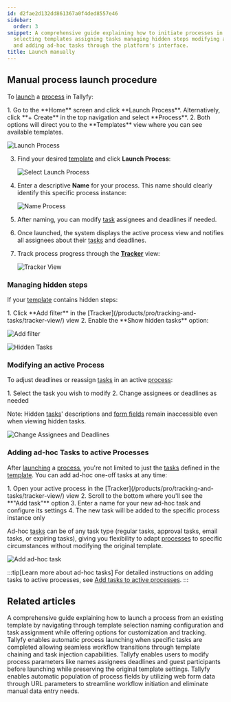 ```yaml
---
id: d2fae2d132dd861367a0f4ded8557e46
sidebar:
  order: 3
snippet: A comprehensive guide explaining how to initiate processes in Tallyfy by
  selecting templates assigning tasks managing hidden steps modifying active processes
  and adding ad-hoc tasks through the platform's interface.
title: Launch manually
---
```



## Manual process launch procedure

To [launch](/products/pro/launching/) a [process](/products/pro/tracking-and-tasks/processes/) in Tallyfy:

<Steps>
1. Go to the **Home** screen and click **Launch Process**. Alternatively, click **+ Create** in the top navigation and select **Process**.
2. Both options will direct you to the **Templates** view where you can see available templates.

   ![Launch Process](https://screenshots.tallyfy.com/tallyfy%2Fpro%2Fdesktop-light-launch-process-from-home.png)

3. Find your desired [template](/products/pro/documenting/templates/) and click **Launch Process**:

   ![Select Launch Process](https://screenshots.tallyfy.com/tallyfy%2Fpro%2Fdesktop-light-click-launch-process.png)

4. Enter a descriptive **Name** for your process. This name should clearly identify this specific process instance:

   ![Name Process](https://screenshots.tallyfy.com/tallyfy%2Fpro%2Fdesktop-light-name-process-before-launch.png)

5. After naming, you can modify [task](/products/pro/tracking-and-tasks/tasks/) assignees and deadlines if needed.

6. Once launched, the system displays the active process view and notifies all assignees about their [tasks](/products/pro/tracking-and-tasks/tasks/) and deadlines.

7. Track process progress through the **[Tracker](/products/pro/tracking-and-tasks/tracker-view/)** view:

   ![Tracker View](https://screenshots.tallyfy.com/tallyfy%2Fpro%2Fdesktop-light-showcase-tracker-tab.png)
</Steps>

### Managing hidden steps

If your [template](/products/pro/documenting/templates/) contains hidden steps:

<Steps>
1. Click **Add filter** in the [Tracker](/products/pro/tracking-and-tasks/tracker-view/) view
2. Enable the **Show hidden tasks** option:

![Add filter](https://screenshots.tallyfy.com/tallyfy%2Fpro%2Fdesktop-light-click-filter.png)

![Hidden Tasks](https://screenshots.tallyfy.com/tallyfy%2Fpro%2Fdesktop-light-click-show-hidden-tasks.png)
</Steps>

### Modifying an active Process

To adjust deadlines or reassign [tasks](/products/pro/tracking-and-tasks/tasks/) in an active [process](/products/pro/tracking-and-tasks/processes/):

<Steps>
1. Select the task you wish to modify
2. Change assignees or deadlines as needed
</Steps>

Note: Hidden [tasks](/products/pro/tracking-and-tasks/tasks/)\' descriptions and [form fields](/products/pro/tracking-and-tasks/tasks/what-are-form-fields-in-tallyfy/) remain inaccessible even when viewing hidden tasks.

![Change Assignees and Deadlines](https://screenshots.tallyfy.com/tallyfy%2Fpro%2Fdesktop-light-change-deadlines-ongoing-process.png)

### Adding ad-hoc Tasks to active Processes

After [launching](/products/pro/launching/) a [process](/products/pro/tracking-and-tasks/processes/), you're not limited to just the [tasks](/products/pro/tracking-and-tasks/tasks/) defined in the [template](/products/pro/documenting/templates/). You can add ad-hoc one-off tasks at any time:

<Steps>
1. Open your active process in the [Tracker](/products/pro/tracking-and-tasks/tracker-view/) view
2. Scroll to the bottom where you'll see the **"Add task"** option
3. Enter a name for your new ad-hoc task and configure its settings
4. The new task will be added to the specific process instance only
</Steps>

Ad-hoc [tasks](/products/pro/tracking-and-tasks/tasks/) can be of any task type (regular tasks, approval tasks, email tasks, or expiring tasks), giving you flexibility to adapt [processes](/products/pro/tracking-and-tasks/processes/) to specific circumstances without modifying the original template.

![Add ad-hoc task](https://screenshots.tallyfy.com/tallyfy%2Fpro%2Fdesktop-light-add-task-to-ongoing-process.png)

:::tip[Learn more about ad-hoc tasks]
For detailed instructions on adding tasks to active processes, see [Add tasks to active processes](/products/pro/tracking-and-tasks/processes/edit-processes/how-can-i-add-tasks-to-active-processes-on-tallyfy/).
:::


## Related articles
<CardGrid>
<LinkTitleCard header="<b>Tutorials > Launch a process</b>" href="/products/pro/tutorials/your-first-process/" > A comprehensive guide explaining how to launch a process from an existing template by navigating through template selection naming configuration and task assignment while offering options for customization and tracking. </LinkTitleCard>
<LinkTitleCard header="<b>Launching > Launch another process when a task is completed</b>" href="/products/pro/launching/launch-process-when-task-is-completed/" > Tallyfy enables automatic process launching when specific tasks are completed allowing seamless workflow transitions through template chaining and task injection capabilities. </LinkTitleCard>
<LinkTitleCard header="<b>Launching > Edit before launch</b>" href="/products/pro/launching/how-can-i-edit-a-process-before-launching/" > Tallyfy enables users to modify process parameters like names assignees deadlines and guest participants before launching while preserving the original template settings. </LinkTitleCard>
<LinkTitleCard header="<b>Launching > Launch a process from a web form</b>" href="/products/pro/launching/how-to-launch-a-tallyfy-process-from-a-webform/" > Tallyfy enables automatic population of process fields by utilizing web form data through URL parameters to streamline workflow initiation and eliminate manual data entry needs. </LinkTitleCard>
</CardGrid>